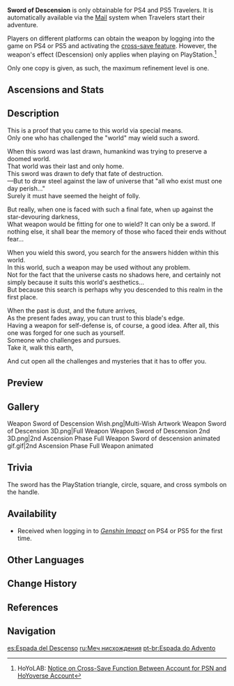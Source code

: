 {{Weapon Infobox
|id             = 11412
|image          = <gallery>
Weapon Sword of Descension.png|Base
Weapon Sword of Descension 2nd.png|2nd Ascension
</gallery>
|type           = Sword
|releaseDate    = 2020-09-28
|rarity         = 4
|base_atk       = 39b
|2nd_stat_type  = ATK
|2nd_stat       = 7.7%
|series         = Outlander
|passive        = Descension
|effect         = 
* '''This weapon's effect is only applied on the following platform(s):'''
** '''"PlayStation Network"'''
Hitting enemies with Normal or Charged Attacks grants a '''50%''' chance to deal '''200%''' ATK as DMG in a small [[AoE]]. This effect can only occur once every 10s.<br />Additionally, if the [[Traveler]] equips the Sword of Descension, their ATK is increased by '''66'''.
|obtain         = Given via the [[Mail]] on PS4/PS5, obtainable on PC/Mobile via [[Cross Save|cross save]]
|eff_att1       = ATK
|eff_att2       = Physical DMG
|eff_att3       = AoE
|maxrank        = 1
}}
{{Description|A sword of unique craftsmanship. It does not appear to belong to this world.}}
'''Sword of Descension''' is only obtainable for PS4 and PS5 Travelers. It is automatically available via the [[Mail]] system when Travelers start their adventure.

Players on different platforms can obtain the weapon by logging into the game on PS4 or PS5 and activating the [[Cross Save|cross-save feature]]. However, the weapon's effect (Descension) only applies when playing on PlayStation.<ref>HoYoLAB: [https://www.hoyolab.com/article/533197 Notice on Cross-Save Function Between Account for PSN and HoYoverse Account]</ref>

Only one copy is given, as such, the maximum refinement level is one.

==Ascensions and Stats==
{{Weapon Ascensions and Stats
|ascendMat1 = Boreal Wolf's Milk Tooth
|ascendMat2 = Boreal Wolf's Cracked Tooth
|ascendMat3 = Boreal Wolf's Broken Fang
|ascendMat4 = Boreal Wolf's Nostalgia
|bossMat1   = Dead Ley Line Branch
|bossMat2   = Dead Ley Line Leaves
|bossMat3   = Ley Line Sprout
|commonMat1 = Treasure Hoarder Insignia
|commonMat2 = Silver Raven Insignia
|commonMat3 = Golden Raven Insignia
}}
==Description==
This is a proof that you came to this world via special means.<br />
Only one who has challenged the "world" may wield such a sword.

When this sword was last drawn, humankind was trying to preserve a doomed world.<br />
That world was their last and only home.<br />
This sword was drawn to defy that fate of destruction.<br />
&mdash;But to draw steel against the law of universe that "all who exist must one day perish..."<br />
Surely it must have seemed the height of folly.

But really, when one is faced with such a final fate, when up against the star-devouring darkness,<br />
What weapon would be fitting for one to wield? It can only be a sword. If nothing else, it shall bear the memory of those who faced their ends without fear...

When you wield this sword, you search for the answers hidden within this world.<br />
In this world, such a weapon may be used without any problem.<br />
Not for the fact that the universe casts no shadows here, and certainly not simply because it suits this world's aesthetics...<br />
But because this search is perhaps why you descended to this realm in the first place.

When the past is dust, and the future arrives,<br />
As the present fades away, you can trust to this blade's edge.<br />
Having a weapon for self-defense is, of course, a good idea. After all, this one was forged for one such as yourself.<br />
Someone who challenges and pursues.<br />
Take it, walk this earth,

And cut open all the challenges and mysteries that it has to offer you.

==Preview==
{{Preview
|file    = Weapon Sword of Descension Passive
}}

==Gallery==
<gallery hideaddbutton="true" captionalign="center">
Weapon Sword of Descension Wish.png|Multi-Wish Artwork
Weapon Sword of Descension 3D.png|Full Weapon
Weapon Sword of Descension 2nd 3D.png|2nd Ascension Phase Full Weapon
Sword of descension animated gif.gif|2nd Ascension Phase Full Weapon animated
</gallery>

==Trivia==
The sword has the PlayStation triangle, circle, square, and cross symbols on the handle.

==Availability==
*Received when logging in to ''[[Genshin Impact]]'' on PS4 or PS5 for the first time.

==Other Languages==
{{Other Languages
|en      = Sword of Descension
|zhs     = 降临之剑
|zhs_rm  = Jiànglín zhī Jiàn
|zht     = 降臨之劍
|zht_rm  = Jiànglín zhī Jiàn
|zh_tl   = Sword of Descension
|ja      = 降臨の剣
|ja_rm   = Kourin no Ken{{Assumed}}
|ja_tl   = Sword of Descension
|ko      = {{tt|강림|降臨}}의 {{tt|검|劍}}
|ko_rm   = Gangrim-ui Geom
|ko_tl   = Sword of Descension
|es      = Espada del Descenso
|es_tl   = Sword of the Descent
|fr      = Épée de la descente
|fr_tl   = Sword of the Descent
|ru      = Меч нисхождения
|ru_tl   = Descent Sword
|th      = Sword of Descension
|vi      = {{tt|Kiếm|劍}} {{tt|Giáng Lâm|降臨}}
|vi_tl   = Sword of Descension
|de      = Schwert der Niederkunft
|de_tl   = Sword of Birth
|de_note = The German word ''Niederkunft'' is an archaic word that literally means "childbirth" or "delivery of a child." However, it can also mean "liberation" or "rescue," as ''Niederkunft'' was historically used in the Bible for the birth of Jesus Christ. This localization, along with the Portuguese localization, interpret the Chinese {{Lang|mini=1|zh=降临|zh_rm=jiànglín}} as the Advent and the birth of Jesus Christ.
|id      = Sword of Descension
|pt      = Espada do Advento
|pt_tl   = Sword of Advent
}}

==Change History==
{{Change History|1.0}}

==References==
{{Reflist}}

==Navigation==
{{Weapon Navbox|type=Swords}}

[[es:Espada del Descenso]]
[[ru:Меч нисхождения]]
[[pt-br:Espada do Advento]]